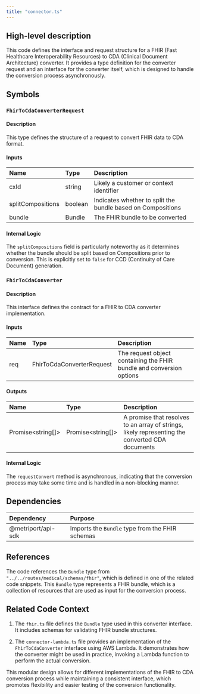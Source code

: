 ```yaml
---
title: "connector.ts"
---
```


## High-level description
This code defines the interface and request structure for a FHIR (Fast Healthcare Interoperability Resources) to CDA (Clinical Document Architecture) converter. It provides a type definition for the converter request and an interface for the converter itself, which is designed to handle the conversion process asynchronously.

## Symbols

### `FhirToCdaConverterRequest`
#### Description
This type defines the structure of a request to convert FHIR data to CDA format.

#### Inputs
| Name | Type | Description |
|:-----|:-----|:------------|
| cxId | string | Likely a customer or context identifier |
| splitCompositions | boolean | Indicates whether to split the bundle based on Compositions |
| bundle | Bundle | The FHIR bundle to be converted |

#### Internal Logic
The `splitCompositions` field is particularly noteworthy as it determines whether the bundle should be split based on Compositions prior to conversion. This is explicitly set to `false` for CCD (Continuity of Care Document) generation.

### `FhirToCdaConverter`
#### Description
This interface defines the contract for a FHIR to CDA converter implementation.

#### Inputs
| Name | Type | Description |
|:-----|:-----|:------------|
| req | FhirToCdaConverterRequest | The request object containing the FHIR bundle and conversion options |

#### Outputs
| Name | Type | Description |
|:-----|:-----|:------------|
| Promise&lt;string[]&gt; | Promise&lt;string[]&gt; | A promise that resolves to an array of strings, likely representing the converted CDA documents |

#### Internal Logic
The `requestConvert` method is asynchronous, indicating that the conversion process may take some time and is handled in a non-blocking manner.

## Dependencies
| Dependency | Purpose |
|:-----------|:--------|
| @metriport/api-sdk | Imports the `Bundle` type from the FHIR schemas |

## References
The code references the `Bundle` type from `"../../routes/medical/schemas/fhir"`, which is defined in one of the related code snippets. This `Bundle` type represents a FHIR bundle, which is a collection of resources that are used as input for the conversion process.

## Related Code Context
1. The `fhir.ts` file defines the `Bundle` type used in this converter interface. It includes schemas for validating FHIR bundle structures.

2. The `connector-lambda.ts` file provides an implementation of the `FhirToCdaConverter` interface using AWS Lambda. It demonstrates how the converter might be used in practice, invoking a Lambda function to perform the actual conversion.

This modular design allows for different implementations of the FHIR to CDA conversion process while maintaining a consistent interface, which promotes flexibility and easier testing of the conversion functionality.